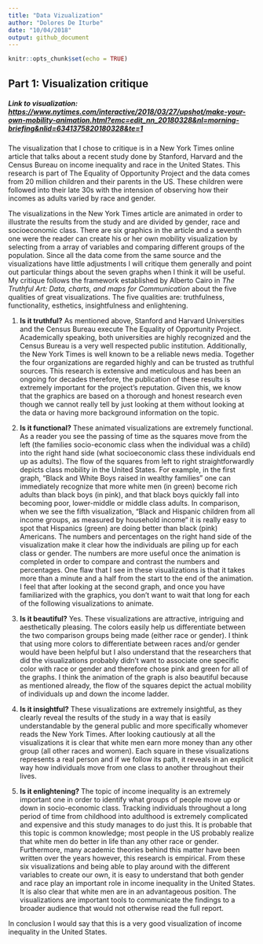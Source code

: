 ```yaml
---
title: "Data Vizualization"
author: "Dolores De Iturbe"
date: "10/04/2018"
output: github_document
---
```


```r
knitr::opts_chunk$set(echo = TRUE)
```


## Part 1: Visualization critique

##### Link to visualization: <https://www.nytimes.com/interactive/2018/03/27/upshot/make-your-own-mobility-animation.html?emc=edit_nn_20180328&nl=morning-briefing&nlid=6341375820180328&te=1>  

The visualization that I chose to critique is in a New York Times online article that talks about a recent study done by Stanford, Harvard and the Census Bureau on income inequality and race in the United States. This research is part of The Equality of Opportunity Project and the data comes from 20 million children and their parents in the US. These children were followed into their late 30s with the intension of observing how their incomes as adults varied by race and gender. 

The visualizations in the New York Times article are animated in order to illustrate the results from the study and are divided by gender, race and socioeconomic class. There are six graphics in the article and a seventh one were the reader can create his or her own mobility visualization by selecting from a array of variables and comparing different groups of the population. Since all the data come from the same source and the visualizations have little adjustments I will critique them generally and point out particular things about the seven graphs when I think it will be useful. My critique follows the framework established by Alberto Cairo in *The Truthful Art: Data, charts, and maps for Communication* about the five qualities of great visualizations. The five qualities are: truthfulness, functionality, esthetics, insightfulness and enlightening.   

1. **Is it truthful?** As mentioned above, Stanford and Harvard Universities and the Census Bureau execute The Equality of Opportunity Project. Academically speaking, both universities are highly recognized and the Census Bureau is a very well respected public institution. Additionally, the New York Times is well known to be a reliable news media. Together the four organizations are regarded highly and can be trusted as truthful sources. This research is extensive and meticulous and has been an ongoing for decades therefore, the publication of these results is extremely important for the project’s reputation. Given this, we know that the graphics are based on a thorough and honest research even though we cannot really tell by just looking at them without looking at the data or having more background information on the topic.  

2. **Is it functional?** These animated visualizations are extremely functional. As a reader you see the passing of time as the squares move from the left (the families socio-economic class when the individual was a child) into the right hand side (what socioeconomic class these individuals end up as adults). The flow of the squares from left to right straightforwardly depicts class mobility in the United States. For example, in the first graph, “Black and White Boys raised in wealthy families” one can immediately recognize that more white men (in green) become rich adults than black boys (in pink), and that black boys quickly fall into becoming poor, lower-middle or middle class adults. In comparison, when we see the fifth visualization, “Black and Hispanic children from all income groups, as measured by household income“ it is really easy to spot that Hispanics (green) are doing better than black (pink) Americans.  The numbers and percentages on the right hand side of the visualization make it clear how the individuals are piling up for each class or gender. The numbers are more useful once the animation is completed in order to compare and contrast the numbers and percentages. One flaw that I see in these visualizations is that it takes more than a minute and a half from the start to the end of the animation. I feel that after looking at the second graph, and once you have familiarized with the graphics, you don’t want to wait that long for each of the following visualizations to animate.   

3. **Is it beautiful?** Yes. These visualizations are attractive, intriguing and aesthetically pleasing. The colors easily help us differentiate between the two comparison groups being made (either race or gender). I think that using more colors to differentiate between races and/or gender would have been helpful but I also understand that the researchers that did the visualizations probably didn’t want to associate one specific color with race or gender and therefore chose pink and green for all of the graphs. I think the animation of the graph is also beautiful because as mentioned already, the flow of the squares depict the actual mobility of individuals up and down the income ladder.   

4. **Is it insightful?** These visualizations are extremely insightful, as they clearly reveal the results of the study in a way that is easily understandable by the general public and more specifically whomever reads the New York Times. After looking cautiously at all the visualizations it is clear that white men earn more money than any other group (all other races and women). Each square in these visualizations represents a real person and if we follow its path, it reveals in an explicit way how individuals move from one class to another throughout their lives.   

5. **Is it enlightening?** The topic of income inequality is an extremely important one in order to identify what groups of people move up or down in socio-economic class. Tracking individuals throughout a long period of time from childhood into adulthood is extremely complicated and expensive and this study manages to do just this.  It is probable that this topic is common knowledge; most people in the US probably realize that white men do better in life than any other race or gender. Furthermore, many academic theories behind this matter have been written over the years however, this research is empirical. From these six visualizations and being able to play around with the different variables to create our own, it is easy to understand that both gender and race play an important role in income inequality in the United States. It is also clear that white men are in an advantageous position. The visualizations are important tools to communicate the findings to a broader audience that would not otherwise read the full report.

In conclusion I would say that this is a very good visualization of income inequality in the United States. 
